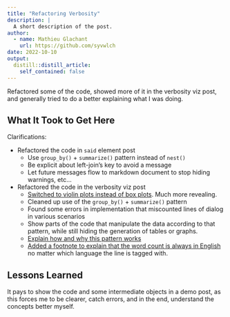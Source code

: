 ```yaml
---
title: "Refactoring Verbosity"
description: |
  A short description of the post.
author:
  - name: Mathieu Glachant
    url: https://github.com/syvwlch
date: 2022-10-10
output:
  distill::distill_article:
    self_contained: false
---
```


Refactored some of the code, showed more of it in the verbosity viz post, and generally tried to do a better explaining what I was doing.

## What It Took to Get Here

Clarifications:

- Refactored the code in `said` element post
	- Use `group_by()` + `summarize()` pattern instead of `nest()`
	- Be explicit about left-join's key to avoid a message
	- Let future messages flow to markdown document to stop hiding warnings, etc...
- Refactored the code in the verbosity viz post
	- [Switched to violin plots instead of box plots](https://github.com/syvwlch/Data-Ignota/issues/42). Much more revealing.
	- Cleaned up use of the `group_by()` + `summarize()` pattern
	- Found some errors in implementation that miscounted lines of dialog in various scenarios
	- Show parts of the code that manipulate the data according to that pattern, while still hiding the generation of tables or graphs.
	- [Explain how and why this pattern works](https://github.com/syvwlch/Data-Ignota/issues/41)
	- [Added a footnote to explain that the word count is always in English](https://github.com/syvwlch/Data-Ignota/issues/38) no matter which language the line is tagged with.
	
## Lessons Learned

It pays to show the code and some intermediate objects in a demo post, as this forces me to be clearer, catch errors, and in the end, understand the concepts better myself.

